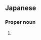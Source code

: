 ==Japanese==
{{ja-kanjitab|さわら|き|k2=ぎ|yomi=k|r=y}}

===Proper noun===
{{ja-pos|さわらぎ|proper}}

# {{surname|lang=ja|sort=さわらぎ}}